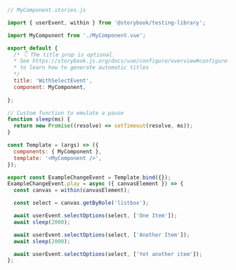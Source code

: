 ```js
// MyComponent.stories.js

import { userEvent, within } from '@storybook/testing-library';

import MyComponent from './MyComponent.vue';

export default {
  /* 👇 The title prop is optional.
  * See https://storybook.js.org/docs/vue/configure/overview#configure-story-loading
  * to learn how to generate automatic titles
  */
  title: 'WithSelectEvent',
  component: MyComponent,
 
};

// Custom function to emulate a pause
function sleep(ms) {
  return new Promise((resolve) => setTimeout(resolve, ms));
}

const Template = (args) => ({
  components: { MyComponent },
  template: '<MyComponent />',
});

export const ExampleChangeEvent = Template.bind({});
ExampleChangeEvent.play = async ({ canvasElement }) => {
  const canvas = within(canvasElement);

  const select = canvas.getByRole('listbox');

  await userEvent.selectOptions(select, ['One Item']);
  await sleep(2000);

  await userEvent.selectOptions(select, ['Another Item']);
  await sleep(2000);

  await userEvent.selectOptions(select, ['Yet another item']);
};
```
